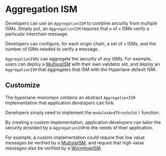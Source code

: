 # Aggregation ISM

Developers can use an `AggregationISM` to combine security from multiple ISMs. Simply put, an `AggregationISM` requires that `m` of `n` ISMs verify a particular interchain message.

Developers can configure, for each origin chain, a set of `n` ISMs, and the number of ISMs needed to verify a message.

`AggregationISMs` can aggregate the security of any ISMs. For example, users can deploy a [MultisigISM](multisig-ISM.mdx) with their own validator set, and deploy an `AggregationISM` that aggregates that ISM with the Hyperlane default ISM.

## Customize

The hyperlane-monorepo contains an abstract `AggregationISM` implementation that application developers can fork.

Developers simply need to implement the `modulesAndThreshold()` function.

By creating a custom implementation, application developers can tailor the security provided by a `AggregationISM` to the needs of their application.

For example, a custom implementation could require that low value messages be verified by a [MultisigISM](multisig-ISM.mdx), and require that high value messages _also_ be verified by a [WormholeISM](./wormhole-ISM.mdx).
